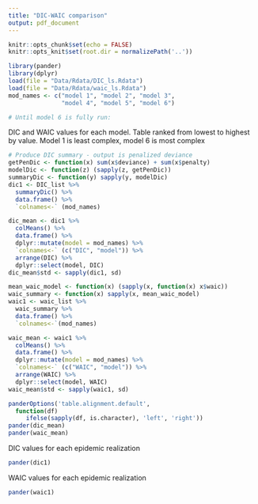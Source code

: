 ```yaml
---
title: "DIC-WAIC comparison"
output: pdf_document
---
```


```r
knitr::opts_chunk$set(echo = FALSE)
knitr::opts_knit$set(root.dir = normalizePath('..'))

```
```r
library(pander)
library(dplyr)
load(file = "Data/Rdata/DIC_ls.Rdata")
load(file = "Data/Rdata/waic_ls.Rdata")
mod_names <- c("model 1", "model 2", "model 3",
               "model 4", "model 5", "model 6")

# Until model 6 is fully run:

```

DIC and WAIC values for each model. Table ranked from lowest to highest by value. Model 1 is least complex, model 6 is most complex
```r
# Produce DIC summary - output is penalized deviance
getPenDic <- function(x) sum(x$deviance) + sum(x$penalty)
modelDic <- function(z) (sapply(z, getPenDic))
summaryDic <- function(y) sapply(y, modelDic)
dic1 <- DIC_list %>%
  summaryDic() %>%
  data.frame() %>%
  `colnames<-` (mod_names)

dic_mean <- dic1 %>%
  colMeans() %>%
  data.frame() %>%
  dplyr::mutate(model = mod_names) %>%
  `colnames<-` (c("DIC", "model")) %>%
  arrange(DIC) %>%
  dplyr::select(model, DIC)
dic_mean$std <- sapply(dic1, sd)


```

```r
mean_waic_model <- function(x) (sapply(x, function(x) x$waic))
waic_summary <- function(x) sapply(x, mean_waic_model)
waic1 <- waic_list %>%
  waic_summary %>%
  data.frame() %>%
  `colnames<-`(mod_names)

waic_mean <- waic1 %>%
  colMeans() %>%
  data.frame() %>%
  dplyr::mutate(model = mod_names) %>%
  `colnames<-` (c("WAIC", "model")) %>%
  arrange(WAIC) %>%
  dplyr::select(model, WAIC)
waic_mean$std <- sapply(waic1, sd)


```

```r

panderOptions('table.alignment.default',
  function(df)
     ifelse(sapply(df, is.character), 'left', 'right'))
pander(dic_mean)
pander(waic_mean)  
```
DIC values for each epidemic realization
```r
pander(dic1)
```
WAIC values for each epidemic realization
```r
pander(waic1)
```
